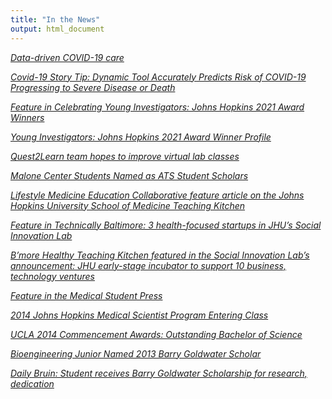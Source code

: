 ```yaml
---
title: "In the News"
output: html_document
---
```


[*Data-driven COVID-19 care*](https://hub.jhu.edu/2021/06/15/data-driven-covid-19-care/)

[*Covid-19 Story Tip: Dynamic Tool Accurately Predicts Risk of COVID-19 Progressing to Severe Disease or Death*](https://www.hopkinsmedicine.org/news/newsroom/news-releases/covid-19-story-tip-dynamic-tool-accurately-predicts-risk-of-covid-19-progressing-to-severe-disease-or-death)

[*Feature in Celebrating Young Investigators: Johns Hopkins 2021 Award Winners*](https://www.hopkinsmedicine.org/som/kudos/young-investigators-day-2021/bios.html#wongvibulsin)

[*Young Investigators: Johns Hopkins 2021 Award Winner Profile*](https://hopkinsyidp.org/people/shannon-wongvibulsin/)

[*Quest2Learn team hopes to improve virtual lab classes*](https://www.jhunewsletter.com/article/2020/11/quest2learn-team-hopes-to-improve-virtual-lab-classes)

[*Malone Center Students Named as ATS Student Scholars*](https://malonecenter.jhu.edu/malone-center-students-named-ats-student-scholars/)

[*Lifestyle Medicine Education Collaborative feature article on the Johns Hopkins University School of Medicine Teaching Kitchen*](http://lifestylemedicineeducation.org/johns-hopkins-university-school-of-medicine-teaching-kitchen/)

[*Feature in Technically Baltimore: 3 health-focused startups in JHU’s Social Innovation Lab*](https://technical.ly/baltimore/2016/04/20/3-health-focused-startups-jhus-social-innovation-lab/)

[*B'more Healthy Teaching Kitchen featured in the Social Innovation Lab's announcement: JHU early-stage incubator to support 10 business, technology ventures*](https://hub.jhu.edu/2015/10/30/social-innovation-lab-2015-2016-cohort/)

[*Feature in the Medical Student Press*](https://mbasic.facebook.com/story.php?story_fbid=1539715386270686&substory_index=0&id=1408883999353826&refid=17&_ft_=top_level_post_id.1539715322937359%3Atl_objid.1539715322937359%3Athrowback_story_fbid.1539715386270686%3Apage_id.1408883999353826%3Apage_insights.%7B%221408883999353826%22%3A%7B%22role%22%3A1%2C%22page_id%22%3A1408883999353826%2C%22post_context%22%3A%7B%22story_fbid%22%3A1539715386270686%2C%22publish_time%22%3A1418770643%2C%22story_name%22%3A%22EntPhotoNodeBasedEdgeStory%22%2C%22object_fbtype%22%3A22%7D%2C%22actor_id%22%3A1408883999353826%2C%22psn%22%3A%22EntPhotoNodeBasedEdgeStory%22%2C%22sl%22%3A4%2C%22targets%22%3A%5B%7B%22page_id%22%3A1408883999353826%2C%22actor_id%22%3A1408883999353826%2C%22role%22%3A1%2C%22post_id%22%3A1539715386270686%2C%22share_id%22%3A0%7D%5D%7D%2C%2235281659193%22%3A%7B%22page_id%22%3A35281659193%2C%22role%22%3A16%2C%22actor_id%22%3A1408883999353826%2C%22psn%22%3A%22EntPhotoNodeBasedEdgeStory%22%2C%22sl%22%3A4%7D%7D%3Athid.1408883999353826%3A306061129499414%3A69%3A1388563200%3A1420099199%3A-4081180898271185253&__tn__=%2As-R)

[*2014 Johns Hopkins Medical Scientist Program Entering Class*](https://mdphd.johnshopkins.edu/class2014-2/)

[*UCLA 2014 Commencement Awards: Outstanding Bachelor of Science*](https://samueli.ucla.edu/2014-commencement-awards/)

[*Bioengineering Junior Named 2013 Barry Goldwater Scholar*](https://samueli.ucla.edu/bioengineering-junior-named-2013-barry-goldwater-scholar/)

[*Daily Bruin: Student receives Barry Goldwater Scholarship for research, dedication*](https://dailybruin.com/2013/05/14/student-receives-barry-goldwater-scholarship-for-research-dedication)